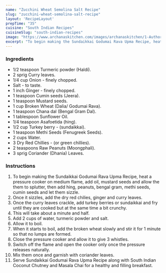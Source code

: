 ---
name: "Zucchini Wheat Semolina Salt Recipe"
slug: "zucchini-wheat-semolina-salt-recipe"
layout: 'RecipeLayout'
prepTime: "35"
cuisine: "South Indian Recipes"
cuisineSlug: "south-indian-recipes"
image: "https://www.archanaskitchen.com/images/archanaskitchen/1-Author/neerusrikanth/Sundaikkai_Godumai_Rava_Upma_.jpg"
excerpt: "To begin making the Sundaikkai Godumai Rava Upma Recipe, heat a pressure cooker on medium flame, add oil, mustard seeds and allow the them to splutter, then add hing, peanuts, bengal gram, methi seeds, cumin seeds and let them sizzle"
---

### Ingredients

- 1/2 teaspoon Turmeric powder (Haldi).
- 2 sprig Curry leaves.
- 1/4 cup Onion - finely chopped.
- Salt - to taste.
- 1 inch Ginger - finely chopped.
- 1 teaspoon Cumin seeds (Jeera).
- 1 teaspoon Mustard seeds.
- 1 cup Broken Wheat (Dalia/ Godumai Rava).
- 1 teaspoon Chana dal (Bengal Gram Dal).
- 1 tablespoon Sunflower Oil.
- 1/4 teaspoon Asafoetida (hing).
- 1/2 cup Turkey berry - (sundaikkai).
- 1 teaspoon Methi Seeds (Fenugreek Seeds).
- 2 cups Water.
- 3 Dry Red Chillies - (or green chillies).
- 2 teaspoons Raw Peanuts (Moongphali).
- 3 sprig Coriander (Dhania) Leaves.

### Instructions

1. To begin making the Sundaikkai Godumai Rava Upma Recipe, heat a pressure cooker on medium flame, add oil, mustard seeds and allow the them to splutter, then add hing, peanuts, bengal gram, methi seeds, cumin seeds and let them sizzle.
1. Once it sizzles, add the dry red chilies, ginger and curry leaves.
1. Once the curry leaves crackle, add turkey berries or sundaikkai and fry until they are cooked but at the same time a bit crunchy.
1. This will take about a minute and half.
1. Add 2 cups of water, turmeric powder and salt.
1. Allow it to boil.
1. When it starts to boil, add the broken wheat slowly and stir it for 1 minute so that no lumps are formed.
1. Close the pressure cooker and allow it to give 3 whistles.
1. Switch off the flame and open the cooker only once the pressure releases naturally.
1. Mix them once and garnish with coriander leaves.
1. Serve Sundaikkai Godumai Rava Upma Recipe along with South Indian Coconut Chutney and Masala Chai for a healthy and filling breakfast.
